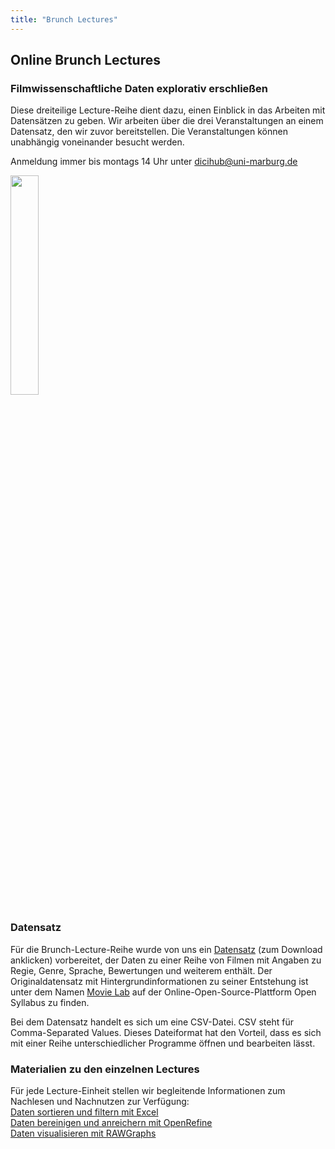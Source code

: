 ```yaml
---
title: "Brunch Lectures"
---
```


## Online Brunch Lectures
### Filmwissenschaftliche Daten explorativ erschließen
Diese dreiteilige Lecture-Reihe dient dazu, einen Einblick in das Arbeiten mit Datensätzen zu geben. Wir arbeiten über die drei Veranstaltungen an einem Datensatz, den wir zuvor bereitstellen. Die Veranstaltungen können unabhängig voneinander besucht werden.

Anmeldung immer bis montags 14 Uhr unter [dicihub@uni-marburg.de](mailto: dicihub@uni-marburg.de)

![](img/DiCiHub_Brunch_Lectures.png){width=30% height=30% fig-align="center"}

### Datensatz
Für die Brunch-Lecture-Reihe wurde von uns ein [Datensatz](datensaetze/DiCiHubBrunchLectures_Datensatz.csv) (zum Download anklicken) vorbereitet, der Daten zu einer Reihe von Filmen mit Angaben zu Regie, Genre, Sprache, Bewertungen und weiterem enthält. Der Originaldatensatz mit Hintergrundinformationen zu seiner Entstehung ist unter dem Namen [Movie Lab](https://blog.opensyllabus.org/movie-lab) auf der Online-Open-Source-Plattform Open Syllabus zu finden.

Bei dem Datensatz handelt es sich um eine CSV-Datei. CSV steht für Comma-Separated Values. Dieses Dateiformat hat den Vorteil, dass es sich mit einer Reihe unterschiedlicher Programme öffnen und bearbeiten lässt.

### Materialien zu den einzelnen Lectures
Für jede Lecture-Einheit stellen wir begleitende Informationen zum Nachlesen und Nachnutzen zur Verfügung:  
[Daten sortieren und filtern mit Excel](datensortieren.qmd)  
[Daten bereinigen und anreichern mit OpenRefine](datenbereinigen.qmd)  
[Daten visualisieren mit RAWGraphs](datenvisualisieren.qmd)  